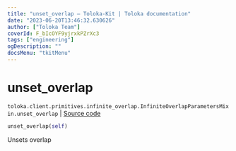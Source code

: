 ```yaml
---
title: "unset_overlap — Toloka-Kit | Toloka documentation"
date: "2023-06-20T13:46:32.630626"
author: ["Toloka Team"]
coverId: F_bIcOYF9yjrxkPZrXc3
tags: ["engineering"]
ogDescription: ""
docsMenu: "tkitMenu"
---
```


# unset_overlap

`toloka.client.primitives.infinite_overlap.InfiniteOverlapParametersMixin.unset_overlap` | [Source code](https://github.com/Toloka/toloka-kit/blob/v1.2.0/src/client/primitives/infinite_overlap.py#L38)

```python
unset_overlap(self)
```

Unsets overlap
